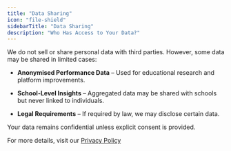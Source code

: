 ```yaml
---
title: "Data Sharing"
icon: "file-shield"
sidebarTitle: "Data Sharing"
description: "Who Has Access to Your Data?"
---
```


We do not sell or share personal data with third parties. However, some data may be shared in limited cases:

* **Anonymised Performance Data** – Used for educational research and platform improvements.

* **School-Level Insights** – Aggregated data may be shared with schools but never linked to individuals.

* **Legal Requirements** – If required by law, we may disclose certain data.

Your data remains confidential unless explicit consent is provided.

For more details, visit our [Privacy Policy](https://help.exam-insights.com/policies/privacy_policy)